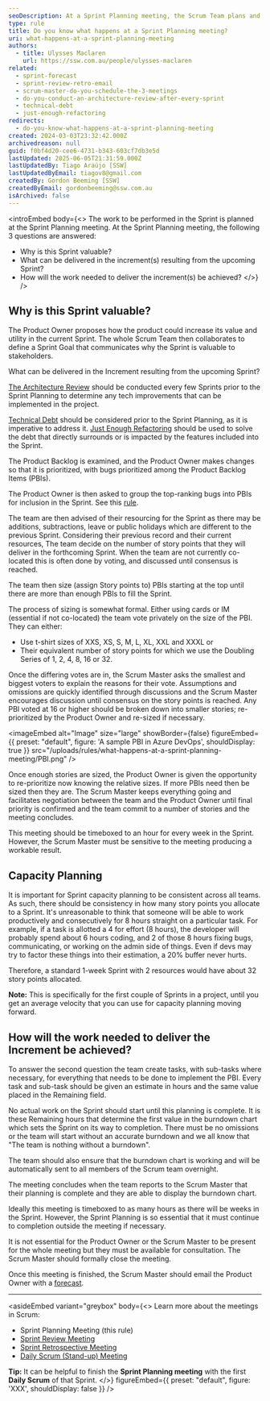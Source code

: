 ```yaml
---
seoDescription: At a Sprint Planning meeting, the Scrum Team plans and prioritizes work to be done during the upcoming sprint, answering questions about why the sprint is valuable, what can be delivered, and how the work will be achieved.
type: rule
title: Do you know what happens at a Sprint Planning meeting?
uri: what-happens-at-a-sprint-planning-meeting
authors:
  - title: Ulysses Maclaren
    url: https://ssw.com.au/people/ulysses-maclaren
related:
  - sprint-forecast
  - sprint-review-retro-email
  - scrum-master-do-you-schedule-the-3-meetings
  - do-you-conduct-an-architecture-review-after-every-sprint
  - technical-debt
  - just-enough-refactoring
redirects:
  - do-you-know-what-happens-at-a-sprint-planning-meeting
created: 2024-03-03T23:32:42.000Z
archivedreason: null
guid: f0bf4d20-cee6-4731-b343-603cf7db3e5d
lastUpdated: 2025-06-05T21:31:59.000Z
lastUpdatedBy: Tiago Araújo [SSW]
lastUpdatedByEmail: tiagov8@gmail.com
createdBy: Gordon Beeming [SSW]
createdByEmail: gordonbeeming@ssw.com.au
isArchived: false
---
```


<introEmbed
  body={<>
The work to be performed in the Sprint is planned at the Sprint Planning meeting. At the Sprint Planning meeting, the following 3 questions are answered:

* Why is this Sprint valuable?
* What can be delivered in the increment(s) resulting from the upcoming Sprint?
* How will the work needed to deliver the increment(s) be achieved?
  </>}
/>
## Why is this Sprint valuable?

The Product Owner proposes how the product could increase its value and utility in the current Sprint. The whole Scrum Team then collaborates to define a Sprint Goal that communicates why the Sprint is valuable to stakeholders.

What can be delivered in the Increment resulting from the upcoming Sprint?

[The Architecture Review](/do-you-conduct-an-architecture-review-after-every-sprint) should be conducted every few Sprints prior to the Sprint Planning to determine any tech improvements that can be implemented in the project.

[Technical Debt](/technical-debt) should be considered prior to the Sprint Planning, as it is imperative to address it. [Just Enough Refactoring](/just-enough-refactoring) should be used to solve the debt that directly surrounds or is impacted by the features included into the Sprint.

The Product Backlog is examined, and the Product Owner makes changes so that it is prioritized, with bugs prioritized among the Product Backlog Items (PBIs).

The Product Owner is then asked to group the top-ranking bugs into PBIs for inclusion in the Sprint. See this [rule](/bugs-do-you-know-how-to-handle-bugs-on-the-product-backlog).

The team are then advised of their resourcing for the Sprint as there may be additions, subtractions, leave or public holidays which are different to the previous Sprint. Considering their previous record and their current resources, The team decide on the number of story points that they will deliver in the forthcoming Sprint. When the team are not currently co-located this is often done by voting, and discussed until consensus is reached.

The team then size (assign Story points to) PBIs starting at the top until there are more than enough PBIs to fill the Sprint.

The process of sizing is somewhat formal. Either using cards or IM (essential if not co-located) the team vote privately on the size of the PBI. They can either:

* Use t-shirt sizes of XXS, XS, S, M, L, XL, XXL and XXXL or
* Their equivalent number of story points for which we use the Doubling Series of 1, 2, 4, 8, 16 or 32.

Once the differing votes are in, the Scrum Master asks the smallest and biggest voters to explain the reasons for their vote. Assumptions and omissions are quickly identified through discussions and the Scrum Master encourages discussion until consensus on the story points is reached. Any PBI voted at 16 or higher should be broken down into smaller stories; re-prioritized by the Product Owner and re-sized if necessary.


<imageEmbed
  alt="Image"
  size="large"
  showBorder={false}
  figureEmbed={{
    preset: "default",
    figure: 'A sample PBI in Azure DevOps',
    shouldDisplay: true
  }}
  src="/uploads/rules/what-happens-at-a-sprint-planning-meeting/PBI.png"
/>

Once enough stories are sized, the Product Owner is given the opportunity to re-prioritize now knowing the relative sizes. If more PBIs need then be sized then they are. The Scrum Master keeps everything going and facilitates negotiation between the team and the Product Owner until final priority is confirmed and the team commit to a number of stories and the meeting concludes.

This meeting should be timeboxed to an hour for every week in the Sprint. However, the Scrum Master must be sensitive to the meeting producing a workable result.

## Capacity Planning

It is important for Sprint capacity planning to be consistent across all teams. As such, there should be consistency in how many story points you allocate to a Sprint. It's unreasonable to think that someone will be able to work productively and consecutively for 8 hours straight on a particular task. For example, if a task is allotted a 4 for effort (8 hours), the developer will probably spend about 6 hours coding, and 2 of those 8 hours fixing bugs, communicating, or working on the admin side of things. Even if devs may try to factor these things into their estimation, a 20% buffer never hurts.

Therefore, a standard 1-week Sprint with 2 resources would have about 32 story points allocated.

**Note:** This is specifically for the first couple of Sprints in a project, until you get an average velocity that you can use for capacity planning moving forward.

## How will the work needed to deliver the Increment be achieved?

To answer the second question the team create tasks, with sub-tasks where necessary, for everything that needs to be done to implement the PBI. Every task and sub-task should be given an estimate in hours and the same value placed in the Remaining field.

No actual work on the Sprint should start until this planning is complete. It is these Remaining hours that determine the first value in the burndown chart which sets the Sprint on its way to completion. There must be no omissions or the team will start without an accurate burndown and we all know that "The team is nothing without a burndown".

The team should also ensure that the burndown chart is working and will be automatically sent to all members of the Scrum team overnight.

The meeting concludes when the team reports to the Scrum Master that their planning is complete and they are able to display the burndown chart.

Ideally this meeting is timeboxed to as many hours as there will be weeks in the Sprint. However, the Sprint Planning is so essential that it must continue to completion outside the meeting if necessary.

It is not essential for the Product Owner or the Scrum Master to be present for the whole meeting but they must be available for consultation. The Scrum Master should formally close the meeting.

Once this meeting is finished, the Scrum Master should email the Product Owner with a [forecast](/sprint-forecast).

---

<asideEmbed
  variant="greybox"
  body={<>
    Learn more about the meetings in Scrum:

* Sprint Planning Meeting (this rule)
* [Sprint Review Meeting](/what-happens-at-a-sprint-review-meeting "Sprint Review Meeting")
* [Sprint Retrospective Meeting](/what-happens-at-a-sprint-retrospective-meeting "Sprint Retrospective Meeting")
* [Daily Scrum (Stand-up) Meeting](/methodology-daily-scrums "Daily Scrum Meeting")

**Tip:** It can be helpful to finish the **Sprint Planning meeting** with the first **Daily Scrum** of that Sprint.
  </>}
  figureEmbed={{
    preset: "default",
    figure: 'XXX',
    shouldDisplay: false
  }}
/>

